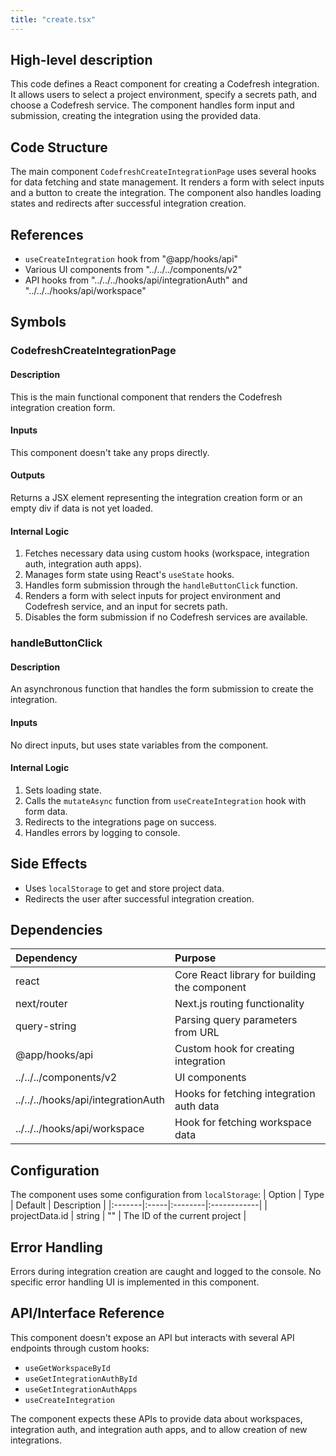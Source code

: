 ```yaml
---
title: "create.tsx"
---
```


## High-level description
This code defines a React component for creating a Codefresh integration. It allows users to select a project environment, specify a secrets path, and choose a Codefresh service. The component handles form input and submission, creating the integration using the provided data.

## Code Structure
The main component `CodefreshCreateIntegrationPage` uses several hooks for data fetching and state management. It renders a form with select inputs and a button to create the integration. The component also handles loading states and redirects after successful integration creation.

## References
- `useCreateIntegration` hook from "@app/hooks/api"
- Various UI components from "../../../components/v2"
- API hooks from "../../../hooks/api/integrationAuth" and "../../../hooks/api/workspace"

## Symbols

### CodefreshCreateIntegrationPage
#### Description
This is the main functional component that renders the Codefresh integration creation form.

#### Inputs
This component doesn't take any props directly.

#### Outputs
Returns a JSX element representing the integration creation form or an empty div if data is not yet loaded.

#### Internal Logic
1. Fetches necessary data using custom hooks (workspace, integration auth, integration auth apps).
2. Manages form state using React's `useState` hooks.
3. Handles form submission through the `handleButtonClick` function.
4. Renders a form with select inputs for project environment and Codefresh service, and an input for secrets path.
5. Disables the form submission if no Codefresh services are available.

### handleButtonClick
#### Description
An asynchronous function that handles the form submission to create the integration.

#### Inputs
No direct inputs, but uses state variables from the component.

#### Internal Logic
1. Sets loading state.
2. Calls the `mutateAsync` function from `useCreateIntegration` hook with form data.
3. Redirects to the integrations page on success.
4. Handles errors by logging to console.

## Side Effects
- Uses `localStorage` to get and store project data.
- Redirects the user after successful integration creation.

## Dependencies
| Dependency | Purpose |
|:-----------|:--------|
| react | Core React library for building the component |
| next/router | Next.js routing functionality |
| query-string | Parsing query parameters from URL |
| @app/hooks/api | Custom hook for creating integration |
| ../../../components/v2 | UI components |
| ../../../hooks/api/integrationAuth | Hooks for fetching integration auth data |
| ../../../hooks/api/workspace | Hook for fetching workspace data |

## Configuration
The component uses some configuration from `localStorage`:
| Option | Type | Default | Description |
|:-------|:-----|:--------|:------------|
| projectData.id | string | "" | The ID of the current project |

## Error Handling
Errors during integration creation are caught and logged to the console. No specific error handling UI is implemented in this component.

## API/Interface Reference
This component doesn't expose an API but interacts with several API endpoints through custom hooks:
- `useGetWorkspaceById`
- `useGetIntegrationAuthById`
- `useGetIntegrationAuthApps`
- `useCreateIntegration`

The component expects these APIs to provide data about workspaces, integration auth, and integration auth apps, and to allow creation of new integrations.